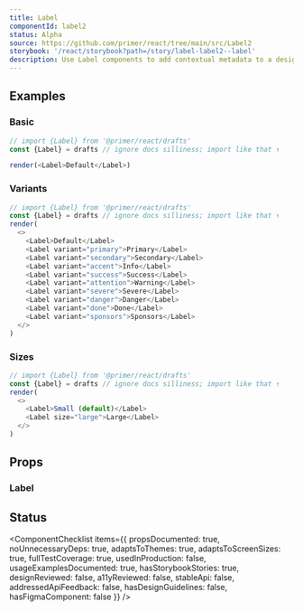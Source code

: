 ```yaml
---
title: Label
componentId: label2
status: Alpha
source: https://github.com/primer/react/tree/main/src/Label2
storybook: '/react/storybook?path=/story/label-label2--label'
description: Use Label components to add contextual metadata to a design.
---
```


## Examples

### Basic

```javascript live noinline
// import {Label} from '@primer/react/drafts'
const {Label} = drafts // ignore docs silliness; import like that ↑

render(<Label>Default</Label>)
```

### Variants

```javascript live noinline
// import {Label} from '@primer/react/drafts'
const {Label} = drafts // ignore docs silliness; import like that ↑
render(
  <>
    <Label>Default</Label>
    <Label variant="primary">Primary</Label>
    <Label variant="secondary">Secondary</Label>
    <Label variant="accent">Info</Label>
    <Label variant="success">Success</Label>
    <Label variant="attention">Warning</Label>
    <Label variant="severe">Severe</Label>
    <Label variant="danger">Danger</Label>
    <Label variant="done">Done</Label>
    <Label variant="sponsors">Sponsors</Label>
  </>
)
```

### Sizes

```javascript live noinline
// import {Label} from '@primer/react/drafts'
const {Label} = drafts // ignore docs silliness; import like that ↑
render(
  <>
    <Label>Small (default)</Label>
    <Label size="large">Large</Label>
  </>
)
```

## Props

### Label

<PropsTable>
  <PropsTableRow
    name="variant"
    type="'default' | 'primary' | 'secondary' | 'accent' | 'success' | 'attention' | 'severe' | 'danger' | 'done' | 'sponsors'"
    defaultValue="'default'"
    description="The color of the label"
  />
  <PropsTableRow
    name="size"
    type="'small' | 'large'"
    defaultValue="'small'"
    description="How large the label is rendered"
  />
</PropsTable>

## Status

<ComponentChecklist
  items={{
    propsDocumented: true,
    noUnnecessaryDeps: true,
    adaptsToThemes: true,
    adaptsToScreenSizes: true,
    fullTestCoverage: true,
    usedInProduction: false,
    usageExamplesDocumented: true,
    hasStorybookStories: true,
    designReviewed: false,
    a11yReviewed: false,
    stableApi: false,
    addressedApiFeedback: false,
    hasDesignGuidelines: false,
    hasFigmaComponent: false
  }}
/>
